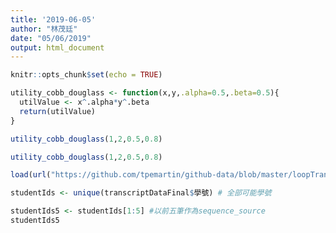 ```yaml
---
title: '2019-06-05'
author: "林茂廷"
date: "05/06/2019"
output: html_document
---
```


```r
knitr::opts_chunk$set(echo = TRUE)
```

```r
utility_cobb_douglass <- function(x,y,.alpha=0.5,.beta=0.5){
  utilValue <- x^.alpha*y^.beta
  return(utilValue)
}
```


```r
utility_cobb_douglass(1,2,0.5,0.8)
```


```r
utility_cobb_douglass(1,2,0.5,0.8)
```


```r
load(url("https://github.com/tpemartin/github-data/blob/master/loopTranscriptData.Rda?raw=true"))
```


```r
studentIds <- unique(transcriptDataFinal$學號) # 全部可能學號
```


```r
studentIds5 <- studentIds[1:5] #以前五筆作為sequence_source
studentIds5
```



